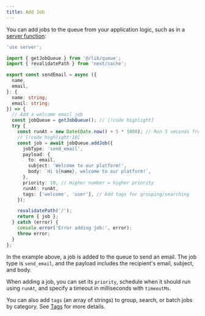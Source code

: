 ```yaml
---
title: Add Job
---
```


You can add jobs to the queue from your application logic, such as in a [server function](https://react.dev/reference/rsc/server-functions):

```typescript title="@/app/actions/send-email.ts"
'use server';

import { getJobQueue } from '@/lib/queue';
import { revalidatePath } from 'next/cache';

export const sendEmail = async ({
  name,
  email,
}: {
  name: string;
  email: string;
}) => {
  // Add a welcome email job
  const jobQueue = getJobQueue(); // [!code highlight]
  try {
    const runAt = new Date(Date.now() + 5 * 1000); // Run 5 seconds from now
    // [!code highlight:10]
    const job = await jobQueue.addJob({
      jobType: 'send_email',
      payload: {
        to: email,
        subject: 'Welcome to our platform!',
        body: `Hi ${name}, welcome to our platform!`,
      },
      priority: 10, // Higher number = higher priority
      runAt: runAt,
      tags: ['welcome', 'user'], // Add tags for grouping/searching
    });

    revalidatePath('/');
    return { job };
  } catch (error) {
    console.error('Error adding job:', error);
    throw error;
  }
};
```

In the example above, a job is added to the queue to send an email. The job type is `send_email`, and the payload includes the recipient's email, subject, and body.

When adding a job, you can set its `priority`, schedule when it should run using `runAt`, and specify a timeout in milliseconds with `timeoutMs`.

You can also add `tags` (an array of strings) to group, search, or batch jobs by category. See [Tags](/api/tags) for more details.
